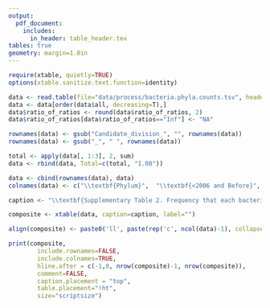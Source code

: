 ```yaml
---
output:
  pdf_document:
    includes:
      in_header: table_header.tex
tables: true
geometry: margin=1.0in
---
```


\captionsetup{labelformat=empty}

```r
require(xtable, quietly=TRUE)
options(xtable.sanitize.text.function=identity)

data <- read.table(file="data/process/bacteria.phyla.counts.tsv", header=T)
data <- data[order(data$all, decreasing=T),]
data$ratio_of_ratios <- round(data$ratio_of_ratios, 2)
data$ratio_of_ratios[data$ratio_of_ratios=="Inf"] <- "NA"

rownames(data) <- gsub("Candidate_division_", "", rownames(data))
rownames(data) <- gsub("_", " ", rownames(data))

total <- apply(data[, 1:3], 2, sum)
data <- rbind(data, Total=c(total, "1.00"))

data <- cbind(rownames(data), data)
colnames(data) <- c("\\textbf{Phylum}",  "\\textbf{<2006 and Before}", "\\textbf{After 2006}", "\\textbf{Total}", "\\textbf{Ratio of Ratios}")

caption <- "\\textbf{Supplementary Table 2. Frequency that each bacterial phylum was sequenced before and after 2006.}"

composite <- xtable(data, caption=caption, label="")

align(composite) <- paste0('ll', paste(rep('c', ncol(data)-1), collapse=""))

print(composite,
		include.rownames=FALSE,
		include.colnames=TRUE,
		hline.after = c(-1,0, nrow(composite)-1, nrow(composite)),
		comment=FALSE,
		caption.placement = "top",
		table.placement="!ht",
		size="scriptsize")
```
